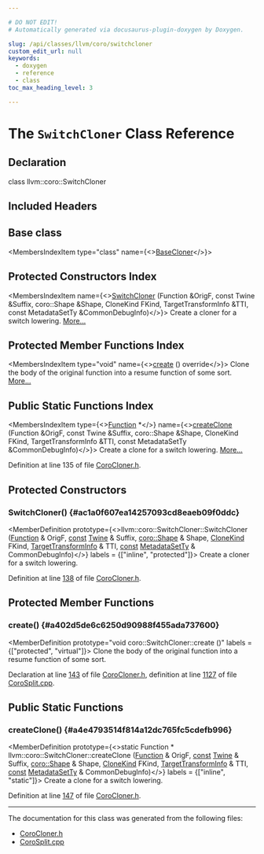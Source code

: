 ```yaml
---

# DO NOT EDIT!
# Automatically generated via docusaurus-plugin-doxygen by Doxygen.

slug: /api/classes/llvm/coro/switchcloner
custom_edit_url: null
keywords:
  - doxygen
  - reference
  - class
toc_max_heading_level: 3

---
```





# The `SwitchCloner` Class Reference

<DoxygenPage pluginConfig={pluginConfig}>



## Declaration

<CodeBlock>class llvm::coro::SwitchCloner</CodeBlock>

## Included Headers

<IncludesList>
<IncludesListItem
  filePath="Transforms/Coroutines/CoroCloner.h"
  permalink="/docs/api/files/lib/lib/transforms/lib/transforms/coroutines/corocloner-h"
  isLocal="true" />
</IncludesList>

## Base class

<MembersIndex>

<MembersIndexItem
  type="class"
  name={<><a href="/docs/api/classes/llvm/coro/basecloner">BaseCloner</a></>}>
</MembersIndexItem>

</MembersIndex>

## Protected Constructors Index

<MembersIndex>

<MembersIndexItem
  name={<><a href="#ac1a0f607ea14257093cd8eaeb09f0ddc">SwitchCloner</a> (Function &amp;OrigF, const Twine &amp;Suffix, coro::Shape &amp;Shape, CloneKind FKind, TargetTransformInfo &amp;TTI, const MetadataSetTy &amp;CommonDebugInfo)</>}>
Create a cloner for a switch lowering. <a href="#ac1a0f607ea14257093cd8eaeb09f0ddc">More...</a>
</MembersIndexItem>

</MembersIndex>

## Protected Member Functions Index

<MembersIndex>

<MembersIndexItem
  type="void"
  name={<><a href="#a402d5de6c6250d90988f455ada737600">create</a> () override</>}>
Clone the body of the original function into a resume function of some sort. <a href="#a402d5de6c6250d90988f455ada737600">More...</a>
</MembersIndexItem>

</MembersIndex>

## Public Static Functions Index

<MembersIndex>

<MembersIndexItem
  type={<><a href="/docs/api/classes/llvm/function">Function</a> &#42;</>}
  name={<><a href="#a4e4793514f814a12dc765fc5cdefb996">createClone</a> (Function &amp;OrigF, const Twine &amp;Suffix, coro::Shape &amp;Shape, CloneKind FKind, TargetTransformInfo &amp;TTI, const MetadataSetTy &amp;CommonDebugInfo)</>}>
Create a clone for a switch lowering. <a href="#a4e4793514f814a12dc765fc5cdefb996">More...</a>
</MembersIndexItem>

</MembersIndex>


Definition at line 135 of file <a href="/docs/api/files/lib/lib/transforms/lib/transforms/coroutines/corocloner-h">CoroCloner.h</a>.

<SectionDefinition>

## Protected Constructors

### SwitchCloner() {#ac1a0f607ea14257093cd8eaeb09f0ddc}

<MemberDefinition
  prototype={<>llvm::coro::SwitchCloner::SwitchCloner (<a href="/docs/api/classes/llvm/function">Function</a> &amp; OrigF, <a href="/docs/api/files/lib/lib/target/lib/target/aarch64/aarch64promoteconstant-cpp/#a90f8350fecae261c25be85d38b451bff">const</a> <a href="/docs/api/classes/llvm/twine">Twine</a> &amp; Suffix, <a href="/docs/api/structs/llvm/coro/shape">coro::Shape</a> &amp; Shape, <a href="/docs/api/namespaces/llvm/coro/#ad5c7ebab0ec481424c33db8902c652f4">CloneKind</a> FKind, <a href="/docs/api/classes/llvm/targettransforminfo">TargetTransformInfo</a> &amp; TTI, <a href="/docs/api/files/lib/lib/target/lib/target/aarch64/aarch64promoteconstant-cpp/#a90f8350fecae261c25be85d38b451bff">const</a> <a href="/docs/api/namespaces/llvm/#a91897d2d0da113b016f14ae110586ab1">MetadataSetTy</a> &amp; CommonDebugInfo)</>}
  labels = {["inline", "protected"]}>
Create a cloner for a switch lowering.

Definition at line <a href="/docs/api/files/lib/lib/transforms/lib/transforms/coroutines/corocloner-h/#l00138">138</a> of file <a href="/docs/api/files/lib/lib/transforms/lib/transforms/coroutines/corocloner-h">CoroCloner.h</a>.
</MemberDefinition>

</SectionDefinition>

<SectionDefinition>

## Protected Member Functions

### create() {#a402d5de6c6250d90988f455ada737600}

<MemberDefinition
  prototype="void coro::SwitchCloner::create ()"
  labels = {["protected", "virtual"]}>
Clone the body of the original function into a resume function of some sort.

Declaration at line <a href="/docs/api/files/lib/lib/transforms/lib/transforms/coroutines/corocloner-h/#l00143">143</a> of file <a href="/docs/api/files/lib/lib/transforms/lib/transforms/coroutines/corocloner-h">CoroCloner.h</a>, definition at line <a href="/docs/api/files/lib/lib/transforms/lib/transforms/coroutines/corosplit-cpp/#l01127">1127</a> of file <a href="/docs/api/files/lib/lib/transforms/lib/transforms/coroutines/corosplit-cpp">CoroSplit.cpp</a>.
</MemberDefinition>

</SectionDefinition>

<SectionDefinition>

## Public Static Functions

### createClone() {#a4e4793514f814a12dc765fc5cdefb996}

<MemberDefinition
  prototype={<>static Function &#42; llvm::coro::SwitchCloner::createClone (<a href="/docs/api/classes/llvm/function">Function</a> &amp; OrigF, <a href="/docs/api/files/lib/lib/target/lib/target/aarch64/aarch64promoteconstant-cpp/#a90f8350fecae261c25be85d38b451bff">const</a> <a href="/docs/api/classes/llvm/twine">Twine</a> &amp; Suffix, <a href="/docs/api/structs/llvm/coro/shape">coro::Shape</a> &amp; Shape, <a href="/docs/api/namespaces/llvm/coro/#ad5c7ebab0ec481424c33db8902c652f4">CloneKind</a> FKind, <a href="/docs/api/classes/llvm/targettransforminfo">TargetTransformInfo</a> &amp; TTI, <a href="/docs/api/files/lib/lib/target/lib/target/aarch64/aarch64promoteconstant-cpp/#a90f8350fecae261c25be85d38b451bff">const</a> <a href="/docs/api/namespaces/llvm/#a91897d2d0da113b016f14ae110586ab1">MetadataSetTy</a> &amp; CommonDebugInfo)</>}
  labels = {["inline", "static"]}>
Create a clone for a switch lowering.

Definition at line <a href="/docs/api/files/lib/lib/transforms/lib/transforms/coroutines/corocloner-h/#l00147">147</a> of file <a href="/docs/api/files/lib/lib/transforms/lib/transforms/coroutines/corocloner-h">CoroCloner.h</a>.
</MemberDefinition>

</SectionDefinition>

<hr/>

The documentation for this class was generated from the following files:

<ul>
<li><a href="/docs/api/files/lib/lib/transforms/lib/transforms/coroutines/corocloner-h">CoroCloner.h</a></li>
<li><a href="/docs/api/files/lib/lib/transforms/lib/transforms/coroutines/corosplit-cpp">CoroSplit.cpp</a></li>
</ul>

</DoxygenPage>
